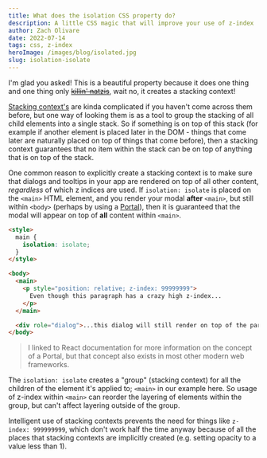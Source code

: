 ```yaml
---
title: What does the isolation CSS property do?
description: A little CSS magic that will improve your use of z-index
author: Zach Olivare
date: 2022-07-14
tags: css, z-index
heroImage: /images/blog/isolated.jpg
slug: isolation-isolate
---
```



I'm glad you asked! This is a beautiful property because it does one thing and one thing only [<strike>killin' natzis</strike>](https://www.youtube.com/watch?v=SF-iGTocZPA&t=33s), wait no, it creates a stacking context!

[Stacking context's](https://developer.mozilla.org/en-US/docs/Web/CSS/CSS_Positioning/Understanding_z_index/The_stacking_context) are kinda complicated if you haven't come across them before, but one way of looking them is as a tool to group the stacking of all child elements into a single stack. So if something is on top of this stack (for example if another element is placed later in the DOM - things that come later are naturally placed on top of things that come before), then a stacking context guarantees that no item within the stack can be on top of anything that is on top of the stack.

One common reason to explicitly create a stacking context is to make sure that dialogs and tooltips in your app are rendered on top of all other content, _regardless_ of which z indices are used. If `isolation: isolate` is placed on the `<main>` HTML element, and you render your modal **after** `<main>`, but still within `<body>` (perhaps by using a [Portal](https://reactjs.org/docs/portals.html)), then it is guaranteed that the modal will appear on top of **all** content within `<main>`.

```html
<style>
  main {
    isolation: isolate;
  }
</style>

<body>
  <main>
    <p style="position: relative; z-index: 99999999">
      Even though this paragraph has a crazy high z-index...
    </p>
  </main>

  <div role="dialog">...this dialog will still render on top of the paragraph above</div>
</body>
```

> I linked to React documentation for more information on the concept of a Portal, but that concept also exists in most other modern web frameworks.

The `isolation: isolate` creates a "group" (stacking context) for all the children of the element it's applied to; `<main>` in our example here. So usage of z-index within `<main>` can reorder the layering of elements within the group, but can't affect layering outside of the group.

Intelligent use of stacking contexts prevents the need for things like `z-index: 999999999`, which don't work half the time anyway because of all the places that stacking contexts are implicitly created (e.g. setting opacity to a value less than 1).
